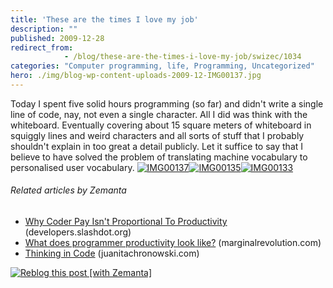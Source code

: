 ```yaml
---
title: 'These are the times I love my job'
description: ""
published: 2009-12-28
redirect_from: 
            - /blog/these-are-the-times-i-love-my-job/swizec/1034
categories: "Computer programming, life, Programming, Uncategorized"
hero: ./img/blog-wp-content-uploads-2009-12-IMG00137.jpg
---
```


Today I spent five solid hours programming (so far) and didn't write a single line of code, nay, not even a single character. All I did was think with the whiteboard. Eventually covering about 15 square meters of whiteboard in squiggly lines and weird characters and all sorts of stuff that I probably shouldn't explain in too great a detail publicly. Let it suffice to say that I believe to have solved the problem of translating machine vocabulary to personalised user vocabulary. [![IMG00137](./img/IMG00137bfiic4.jpeg "IMG00137")](./img/blog-wp-content-uploads-2009-12-IMG00137.jpg)[![IMG00135](./img/IMG001356jeg34.jpeg "IMG00135")](./img/blog-wp-content-uploads-2009-12-IMG00135.jpg)[![IMG00133](./img/IMG00133h444d8.jpeg "IMG00133")](./img/blog-wp-content-uploads-2009-12-IMG00133.jpg)

###### Related articles by Zemanta

-   [Why Coder Pay Isn't Proportional To Productivity](http://developers.slashdot.org/story/09/12/23/1820214/Why-Coder-Pay-Isnt-Proportional-To-Productivity?from=rss) (developers.slashdot.org)
-   [What does programmer productivity look like?](http://www.marginalrevolution.com/marginalrevolution/2009/12/what-does-programmer-productivity-look-like.html) (marginalrevolution.com)
-   [Thinking in Code](http://www.juanitachronowski.com/jdcblog/?p=2048) (juanitachronowski.com)

[![Reblog this post \[with Zemanta\]](http://img.zemanta.com/reblog_e.png?x-id=9e9ff916-994c-4c7e-880d-90febe453b07)](http://reblog.zemanta.com/zemified/9e9ff916-994c-4c7e-880d-90febe453b07/ "Reblog this post \[with Zemanta]")
